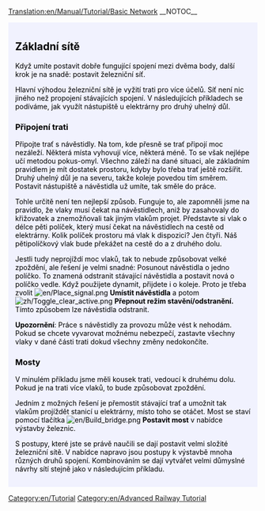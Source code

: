[[Translation:en/Manual/Tutorial/Basic Network]]
__NOTOC__

{{en/Tabs|3|32
|cs/Manual/Tutorial/Výuka/Dvě nástupiště|1. Dvě nástupiště
|cs/Manual/Tutorial/Výuka/Dvě koleje|2. Dvě koleje
|cs/Manual/Tutorial/Výuka/Základní síť|3. Základní síť
}}
<div style="padding:.5em 1em 1em 1em; border-top:none; background-color:#f1f2fe; color:#000;">
{{cs/Cvičení}}

==Základní sítě==

Když umíte postavit dobře fungující spojení mezi dvěma body, další krok je na snadě: postavit železniční síť.

Hlavní výhodou železniční sítě je vyžití trati pro více účelů. Síť není nic jiného než propojení stávajících spojení. V následujících příkladech se podíváme, jak využít nástupiště u elektrárny pro druhý uhelný důl.

===Připojení trati===

Připojte trať s návěstidly. Na tom, kde přesně se trať připojí moc nezáleží. Některá místa vyhovují více, některá méně. To se však nejlépe učí metodou pokus-omyl. Všechno záleží na dané situaci, ale základním pravidlem je mít dostatek prostoru, kdyby bylo třeba trať ještě rozšířit. Druhý uhelný důl je na severu, takže koleje povedou tím směrem. Postavit nástupiště a návěstidla už umíte, tak směle do práce.

{{en/Phototable|[[File:en/Tutorial network simple.png|400px]]|Připojení druhé koleje k nástupišti u elektrárny|none}}

Tohle určitě není ten nejlepší způsob. Funguje to, ale zapomněli jsme na pravidlo, že vlaky musí čekat na návěstidlech, aniž by zasahovaly do křižovatek a znemožňovali tak jiným vlakům projet. Představte si vlak o délce pěti políček, který musí čekat na návěstidlech na cestě od elektrárny. Kolik políček prostoru má vlak k dispozici? Jen čtyři. Náš pětipolíčkový vlak bude překážet na cestě do a z druhého dolu.

Jestli tudy neprojíždí moc vlaků, tak to nebude způsobovat velké zpoždění, ale řešení je velmi snadné: Posunout návěstidla o jedno políčko. To znamená odstranit stávající návěstidla a postavit nová o políčko vedle. Když použijete dynamit, přijdete i o koleje. Proto je třeba zvolit [[File:en/Place signal.png]] '''Umístit návěstidla''' a potom [[File:zh/Toggle clear active.png]] '''Přepnout režim stavění/odstranění.''' Tímto způsobem lze návěstidla odstranit.

'''Upozornění''': Práce s návěstidly za provozu může vést k nehodám. Pokud se chcete vyvarovat možnému nebezpečí, zastavte všechny vlaky v dané části trati dokud všechny změny nedokončíte.

===Mosty===

V minulém příkladu jsme měli kousek trati, vedoucí k druhému dolu. Pokud je na trati více vlaků, to bude způsobovat zpoždění.

Jedním z možných řešení je přemostit stávající trať a umožnit tak vlakům projíždět stanicí u elektrárny, místo toho se otáčet. Most se staví pomocí tlačítka [[File:en/Build bridge.png]] '''Postavit most''' v nabídce výstavby železnic. 

{{en/Phototable|[[File:en/Tutorial network bridge.png|400px]]|Jedno z možných provedení|none}}

S postupy, které jste se právě naučili se dají postavit velmi složité železniční sítě. V nabídce napravo jsou postupy k výstavbě mnoha různých druhů spojení. Kombinováním se dají vytvářet velmi důmyslné návrhy sítí stejně jako v následujícím příkladu.

{{en/Phototable|[[File:en/Plufingford Transport, 22nd Mar 2032.png|512px]]|Pokročilá síť za použití technik z tohoto článku|none}}


</div>
[[Category:en/Tutorial]]
[[Category:en/Advanced Railway Tutorial]]